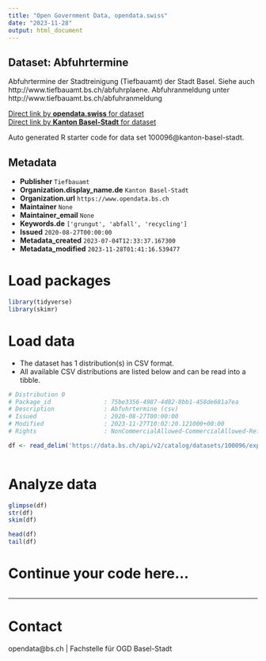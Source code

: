 ```yaml
---
title: "Open Government Data, opendata.swiss"
date: "2023-11-28"
output: html_document
---
```


## Dataset: Abfuhrtermine

Abfuhrtermine der Stadtreinigung (Tiefbauamt) der Stadt Basel. Siehe auch http://www.tiefbauamt.bs.ch/abfuhrplaene. Abfuhranmeldung unter http://www.tiefbauamt.bs.ch/abfuhranmeldung

[Direct link by **opendata.swiss** for dataset](https://opendata.swiss/de/dataset/abfuhrtermine)<br>
[Direct link by **Kanton Basel-Stadt** for dataset](https://data.bs.ch/explore/dataset/100096/)

Auto generated R starter code for data set 100096@kanton-basel-stadt.

## Metadata

- **Publisher** `Tiefbauamt`
- **Organization.display_name.de** `Kanton Basel-Stadt`
- **Organization.url** `https://www.opendata.bs.ch`
- **Maintainer** `None`
- **Maintainer_email** `None`
- **Keywords.de** `['grungut', 'abfall', 'recycling']`
- **Issued** `2020-08-27T00:00:00`
- **Metadata_created** `2023-07-04T12:33:37.167300`
- **Metadata_modified** `2023-11-28T01:41:16.539477`


# Load packages

```r

library(tidyverse)
library(skimr)

```

# Load data

-   The dataset has 1 distribution(s) in CSV format.
-   All available CSV distributions are listed below and can be read into a tibble.

```r

# Distribution 0
# Package_id               : 75be3356-4987-4d82-8bb1-458de681a7ea
# Description              : Abfuhrtermine (csv)
# Issued                   : 2020-08-27T00:00:00
# Modified                 : 2023-11-27T10:02:20.121000+00:00
# Rights                   : NonCommercialAllowed-CommercialAllowed-ReferenceRequired

df <- read_delim('https://data.bs.ch/api/v2/catalog/datasets/100096/exports/csv')



```

# Analyze data

```r

glimpse(df)
str(df)
skim(df)

head(df)
tail(df)

```

# Continue your code here...

```r

```

------------------------------------------------------------------------

# Contact

opendata@bs.ch | Fachstelle für OGD Basel-Stadt
